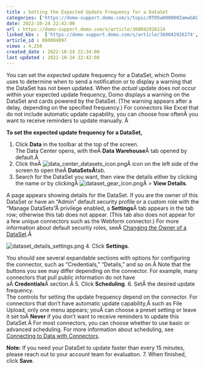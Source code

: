 ```yaml
---
title : Setting the Expected Update Frequency for a DataSet
categories: ['https://domo-support.domo.com/s/topic/0TO5w000000ZamwGAC']
date: 2022-10-24 22:42:00
url : https://domo-support.domo.com/s/article/360042926114
linked_kbs :  ['https://domo-support.domo.com/s/article/360042926274', 'https://domo-support.domo.com/s/knowledge-base', 'https://domo-support.domo.com/s/article/360042926074', 'https://domo-support.domo.com/s/article/360042925494', 'https://domo-support.domo.com/s/article/360043429953', 'https://domo-support.domo.com/s/article/360043429933', 'https://domo-support.domo.com/s/article/360042926114', 'https://domo-support.domo.com/s/article/360043429693', 'https://domo-support.domo.com/s/topic/0TO5w000000ZamwGAC', 'https://domo-support.domo.com/s/article/360043429913']
article_id : 000004897
views : 4,258
created_date : 2022-10-24 22:34:00
last updated : 2022-10-24 22:42:00
---
```




You can set the *expected* update frequency for a DataSet, which Domo uses to determine when to send a notification or to display a warning that the DataSet has not been updated. When the *actual* update does *not* occur within your expected update frequency, Domo displays a warning on the DataSet and cards powered by the DataSet. (The warning appears after a delay, depending on the specified frequency.) For connectors like Excel that do not include automatic update capability, you can choose how oftenÂ you want to receive reminders to update manually. Â 


**To set the expected update frequency for a DataSet,**


1. Click **Data** in the toolbar at the top of the screen.  
The Data Center opens, with theÂ **Data Warehouse**Â tab opened by default.Â
2. Click theÂ ![data_center_datasets_icon.png](data_center_datasets_icon.png)Â icon on the left side of the screen to open theÂ **DataSetsÂ**tab.
3. Search for the DataSet you want, then view the details either by clicking the name or by clickingÂ ![dataset_gear_icon.png](dataset_gear_icon.png)Â > **View Details**.  
  
A page appears showing details for the DataSet. If you are the owner of this DataSet or have an "Admin" default security profile or a custom role with the "Manage DataSets"Â privilege enabled, a **Settings**Â tab appears in the tab row; otherwise this tab does not appear. (This tab also does not appear for a few unique connectors such as the Webform connector.) For more information about default security roles, seeÂ [Changing the Owner of a DataSet](..\changing_the_owner_of_a_dataset\index.md).Â   
  
![dataset_details_settings.png](dataset_details_settings.png)
4. Click **Settings**.  
  
You should see several expandable sections with options for configuring the connector, such as "Credentials," "Details," and so on.Â Note that the buttons you see may differ depending on the connector. For example, many connectors that pull public information do not have aÂ **Credentials**Â section.Â
5. Click **Scheduling**.
6. SetÂ the desired update frequency.  
The controls for setting the update frequency depend on the connector. For connectors that don't have automatic update capability,Â such as File Upload, only one menu appears; youÂ can choose a preset setting or leave it set toÂ **Never** if you don't want to receive reminders to update this DataSet.Â For most connectors, you can choose whether to use basic or advanced scheduling. For more information about scheduling, see [Connecting to Data with Connectors](..\adding_a_dataset_using_a_connector\index.html "Connecting to Data with Connectors").


**Note:** If you need your DataSet to update faster than every 15 minutes, please reach out to your account team for evaluation.
7. When finished, click **Save**.
